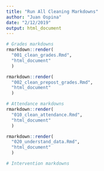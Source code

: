 ```yaml
---
title: "Run All Cleaning Markdowns"
author: "Juan Ospina"
date: "2/12/2019"
output: html_document
---
```


```r
# Grades markdowns
rmarkdown::render(
  "001_clean_grades.Rmd", 
  "html_document"
  )

rmarkdown::render(
  "002_clean_prepost_grades.Rmd", 
  "html_document"
  )

# Attendance markdowns
rmarkdown::render(
  "010_clean_attendance.Rmd", 
  "html_document"
  )

rmarkdown::render(
  "020_understand_data.Rmd", 
  "html_document"
  )

# Intervention markdowns
```

